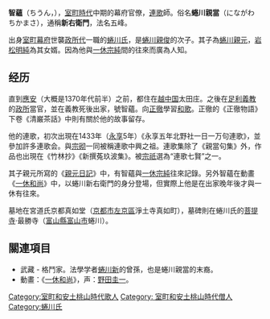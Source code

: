 {{noteTA
|1=zh:一休和尚; zh-cn:聪明的一休; zh-hk:機靈小和尚; zh-tw:一休和尚;
}}
'''智蘊'''（ちうん，{{bd|生年不詳||1448年|6月13日<ref>[[文安_(後花園天皇)|文安]]五年[[五月十二|五月十二]]</ref>}}），[[室町時代|室町時代]]中期的幕府官僚，[[連歌|連歌]]師。俗名'''蜷川親當'''（にながわ ちかまさ），通稱'''新右衛門'''，法名五峰。

出身[[室町幕府|室町幕府]]世襲[[政所|政所代]]一職的[[蜷川氏|蜷川氏]]，是[[蜷川親俊|蜷川親俊]]的次子。其子為[[蜷川親元|蜷川親元]]，[[岩松明純|岩松明純]]為其女婿。因為他與[[一休宗純|一休宗純]]間的往來而廣為人知。

== 经历 ==
直到[[應安|應安]]（大概是1370年代前半）之前，都住在[[越中国|越中国]]太田庄。之後在[[足利義教|足利義教]]的[[政所|政所]]當官，並在義教死後出家，號智蘊。向[[正徹|正徹]]學習[[和歌|和歌]]。正徹的《正徹物語》下卷《清巌茶話》中則有關於他的故事留存。

他的連歌，初次出現在1433年（[[永享|永享]]5年）《永享五年北野社一日一万句連歌》，並參加許多連歌会。與[[宗砌|宗砌]]一同被稱連歌中興之祖。連歌集除了《親當句集》外，作品也出現在《竹林抄》《新撰菟玖波集》。被[[宗祇|宗祇]]選為“連歌七賢”之一。

其子親元所寫的《[[親元日記|親元日記]]》中，有智蘊與[[一休宗純|一休宗純]]往來記錄。另外智蘊在動畫《[[一休和尚_(動畫)|一休和尚]]》中，以蜷川新右衛門的身分登場，但實際上他是在出家晚年後才與一休有往來。

墓地在宮道氏京都真如堂（[[京都市|京都市]][[左京區|左京區]]淨土寺真如町），墓碑則在蜷川氏的[[菩提寺|菩提寺]]‧最勝寺（[[富山縣|富山縣]][[富山市|富山市]]蜷川）。

== 關連項目 ==
*武藏 - 格鬥家。法學学者[[蜷川新|蜷川新]]的曾孫，也是蜷川親當的末裔。
*動畫：《[[一休和尚_(動畫)|一休和尚]]》，声：[[野田圭一|野田圭一]]。

[[Category:室町和安土桃山時代歌人|Category:室町和安土桃山時代歌人]]
[[Category:_室町和安土桃山時代僧人|Category: 室町和安土桃山時代僧人]]
[[Category:蜷川氏|Category:蜷川氏]]